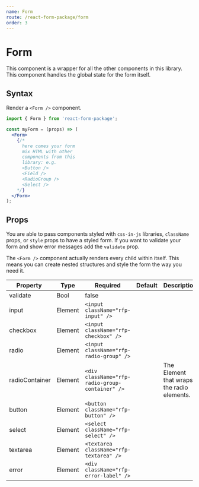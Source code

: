 ```yaml
---
name: Form
route: /react-form-package/form
order: 3
---
```



# Form

This component is a wrapper for all the other components in this library. This component handles the global state for the form itself.

## Syntax

Render a `<Form />` component.

```jsx
import { Form } from 'react-form-package';

const myForm = (props) => (
  <Form>
    {/*
      here comes your form
      mix HTML with other
      components from this
      library: e.g.
      <Button />
      <Field />
      <RadioGroup />
      <Select />
    */}
  </Form>
);
```

## Props

You are able to pass components styled with `css-in-js` libraries, `className` props, or `style` props to have a styled form. If you want to validate your form and show error messages add the `validate` prop.

The `<Form />` component actually renders every child within itself. This means you can create nested structures and style the form the way you need it.

Property | Type | Required | Default | Description
---|---|---|---|---
validate| Bool | false | |
input | Element |  `<input className="rfp-input" />` | |
checkbox | Element |  `<input className="rfp-checkbox" />` | |
radio | Element |  `<input className="rfp-radio-group" />` | |
radioContainer | Element |  `<div className="rfp-radio-group-container" />` | | The Element that wraps the radio elements.
button | Element |  `<button className="rfp-button" />` | |
select | Element |  `<select className="rfp-select" />` | |
textarea | Element | `<textarea className="rfp-textarea" />` | |
error | Element | `<div className="rfp-error-label" />` | |


